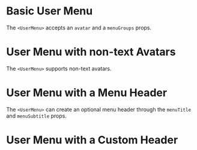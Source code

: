
# Basic User Menu

The `<UserMenu>` accepts an `avatar` and a `menuGroups` props.

<BasicUserMenu />

# User Menu with non-text Avatars

The `<UserMenu>` supports non-text avatars.

<UserMenuWithNonTextAvatars />

# User Menu with a Menu Header

The `<UserMenu>` can create an optional menu header through the `menuTitle` and `menuSubtitle` props.

<UserMenuWithMenuHeader />

# User Menu with a Custom Header

<UserMenuWithCustomHeader />
